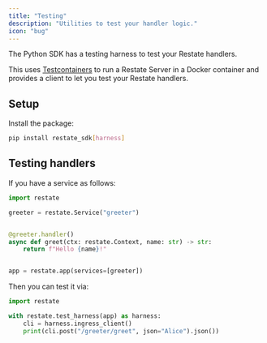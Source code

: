 ```yaml
---
title: "Testing"
description: "Utilities to test your handler logic."
icon: "bug"
---
```


The Python SDK has a testing harness to test your Restate handlers.

This uses [Testcontainers](https://testcontainers.com/) to run a Restate Server in a Docker container and provides a client to let you test your Restate handlers.

## Setup
Install the package:
```bash
pip install restate_sdk[harness]
```

## Testing handlers

If you have a service as follows:
```python {"CODE_LOAD::python/src/develop/testing.py#service"} 
import restate

greeter = restate.Service("greeter")


@greeter.handler()
async def greet(ctx: restate.Context, name: str) -> str:
    return f"Hello {name}!"


app = restate.app(services=[greeter])
```

Then you can test it via:
```python {"CODE_LOAD::python/src/develop/testing.py#testing"} 
import restate

with restate.test_harness(app) as harness:
    cli = harness.ingress_client()
    print(cli.post("/greeter/greet", json="Alice").json())
```